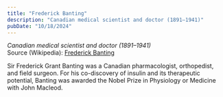 ```yaml
---
title: "Frederick Banting"
description: "Canadian medical scientist and doctor (1891–1941)"
pubDate: "10/18/2024"
---
```


*Canadian medical scientist and doctor (1891–1941)*  
Source (Wikipedia): [Frederick Banting][1]

Sir Frederick Grant Banting was a Canadian pharmacologist, orthopedist, and field surgeon. For his co-discovery of insulin and its therapeutic potential, Banting was awarded the Nobel Prize in Physiology or Medicine with John Macleod.

[1]: https://en.wikipedia.org/wiki/Frederick_Banting
